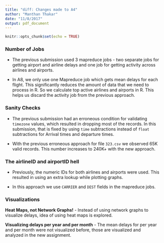 ```yaml
---
title: "diff: Changes made to A4"
author: "Manthan Thakar"
date: "11/8/2017"
output: pdf_document
---
```


```r
knitr::opts_chunk$set(echo = TRUE)
```

### Number of Jobs
- The previous submission used 3 mapreduce jobs - two separate jobs for getting airport and airline delays and one job for getting activity across airlines and airports.

- In A8, we only use one Mapreduce job which gets mean delays for each flight. This significantly reduces the amount of data that we need to process in R. So we calculate top active airlines and airports in R. This helps us discard the activity job from the previous approach.

### Sanity Checks

- The previous submission had an erroneous condition for validating `timezone` values, which resulted in dropping most of the records. In this submission, that is fixed by using `time` subtractions instead of `float` subtractions for Arrival times and departure times.

- With the previous erroneous approach for file `323.csv` we observed 65K valid records. This number increases to 240K+ with the new approach.

### The airlineID and airportID hell

- Previously, the numeric IDs for both airlines and airports were used. This resulted in using an extra lookup while plotting graphs.

- In this approach we use `CARRIER` and `DEST` fields in the mapreduce jobs.

### Visualizations

**Heat Maps, not Network Graphs!** - Instead of using network graphs to visualize delays, idea of using heat maps is explored.

**Visualizing delays per year and per month** - The mean delays for per year and per month were not visualized before, those are visualized and analyzed in the new assignment.
